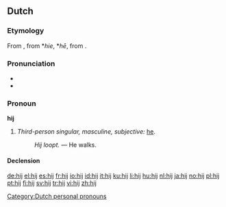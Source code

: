 ==Dutch==
===Etymology===
From {{etyl|dum|nl}} {{term|hi|hī|lang=dum}}, from {{etyl|odt|nl}} *''hie'', *''hē'', from {{proto|Germanic|hiz|lang=nl}}.

===Pronunciation===
* {{IPA|/ɦɛɪ̯/|lang=nl}}
* {{audio|Nl-hij.ogg|audio}}

===Pronoun===
'''hij'''

# ''Third-person singular, masculine, subjective:'' [[he]].
#: ''Hij loopt.'' &mdash; He walks.

====Declension====
{{nl-decl-personal pronouns}}

[[Category:Dutch personal pronouns]]

[[de:hij]]
[[el:hij]]
[[es:hij]]
[[fr:hij]]
[[io:hij]]
[[id:hij]]
[[it:hij]]
[[ku:hij]]
[[li:hij]]
[[hu:hij]]
[[nl:hij]]
[[ja:hij]]
[[no:hij]]
[[pl:hij]]
[[pt:hij]]
[[fi:hij]]
[[sv:hij]]
[[tr:hij]]
[[vi:hij]]
[[zh:hij]]